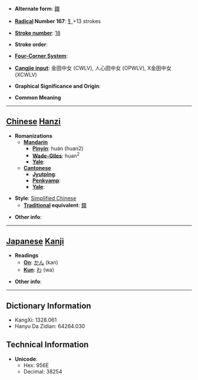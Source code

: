 * '''Alternate form''': [[鐶]]

* '''[[Wiktionary:Chinese radical index| Radical]] Number 167''': [[Wiktionary:Chinese radical index 钅|钅]]+13 strokes

* '''[[Wiktionary:Chinese total strokes index|Stroke number]]''': [[Wiktionary:Chinese total strokes index 18|18]]

* '''Stroke order''': 

* '''[[Wiktionary:Chinese four corner index|Four-Corner System]]''': 

* '''[[Wiktionary:Chinese Cangjie index|Cangjie input]]''': 金田中女 (CWLV), 人心田中女 (OPWLV), X金田中女 (XCWLV)

* '''Graphical Significance and Origin''': 

* '''Common Meaning'''

----

== [[Chinese]] [[Hanzi]] ==

* '''Romanizations'''
** '''[[Mandarin]]'''
*** '''[[Pinyin]]''': huán (huan2)
*** '''[[Wade-Giles]]''': huan<sup>2</sup>
*** '''[[Yale]]''': 
** '''[[Cantonese]]'''
*** '''[[Jyutping]]''':
*** '''[[Penkyamp]]''': 
*** '''[[Yale]]''': 

* '''Style''': [[Simplified Chinese]] 
** '''[[Traditional Chinese|Traditional]] equivalent''': [[鐶]]

* '''Other info''': 

----

== [[Japanese]] [[Kanji]] ==

* '''Readings'''
** '''[[On]]''': [[かん]] (kan)
** '''[[Kun]]''': [[わ]] (wa)

* '''Other info''':  

----

== Dictionary Information ==

* KangXi: 1328.061
* Hanyu Da Zidian: 64264.030

== Technical Information ==

* '''Unicode''':
** Hex: 956E
** Decimal: 38254